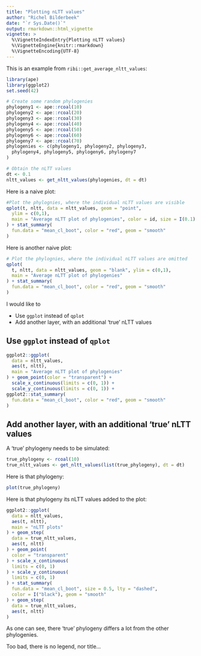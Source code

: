 ```yaml
---
title: "Plotting nLTT values"
author: "Richel Bilderbeek"
date: "`r Sys.Date()`"
output: rmarkdown::html_vignette
vignette: >
  %\VignetteIndexEntry{Plotting nLTT values}
  %\VignetteEngine{knitr::rmarkdown}
  %\VignetteEncoding{UTF-8}
---
```


This is an example from `ribi::get_average_nltt_values`:

```r
library(ape)
library(ggplot2)
set.seed(42)

# Create some random phylogenies
phylogeny1 <- ape::rcoal(10)
phylogeny2 <- ape::rcoal(20)
phylogeny3 <- ape::rcoal(30)
phylogeny4 <- ape::rcoal(40)
phylogeny5 <- ape::rcoal(50)
phylogeny6 <- ape::rcoal(60)
phylogeny7 <- ape::rcoal(70)
phylogenies <- c(phylogeny1, phylogeny2, phylogeny3,
  phylogeny4, phylogeny5, phylogeny6, phylogeny7
)

# Obtain the nLTT values
dt <- 0.1
nltt_values <- get_nltt_values(phylogenies, dt = dt)
```

Here is a naive plot:

```r
#Plot the phylognies, where the individual nLTT values are visible
qplot(t, nltt, data = nltt_values, geom = "point",
  ylim = c(0,1),
  main = "Average nLTT plot of phylogenies", color = id, size = I(0.1)
) + stat_summary(
  fun.data = "mean_cl_boot", color = "red", geom = "smooth"
)
```

Here is another naive plot:

```r
# Plot the phylognies, where the individual nLTT values are omitted
qplot(
  t, nltt, data = nltt_values, geom = "blank", ylim = c(0,1),
  main = "Average nLTT plot of phylogenies"
) + stat_summary(
  fun.data = "mean_cl_boot", color = "red", geom = "smooth"
)
```

I would like to

 * Use `ggplot` instead of `qplot`
 * Add another layer, with an additional 'true' nLTT values

##  Use `ggplot` instead of `qplot`

```r
ggplot2::ggplot(
  data = nltt_values,
  aes(t, nltt),
  main = "Average nLTT plot of phylogenies"
) + geom_point(color = "transparent") +
  scale_x_continuous(limits = c(0, 1)) +
  scale_y_continuous(limits = c(0, 1)) +
ggplot2::stat_summary(
  fun.data = "mean_cl_boot", color = "red", geom = "smooth"
)
```

## Add another layer, with an additional 'true' nLTT values

A 'true' phylogeny needs to be simulated:

```r
true_phylogeny <- rcoal(10)
true_nltt_values <- get_nltt_values(list(true_phylogeny), dt = dt)
```

Here is that phylogeny:

```r
plot(true_phylogeny)
```

Here is that phylogeny its nLTT values added to the plot:

```r
ggplot2::ggplot(
  data = nltt_values,
  aes(t, nltt),
  main = "nLTT plots"
) + geom_step(
  data = true_nltt_values,
  aes(t, nltt)
) + geom_point(
  color = "transparent"
) + scale_x_continuous(
  limits = c(0, 1)
) + scale_y_continuous(
  limits = c(0, 1)
) + stat_summary(
  fun.data = "mean_cl_boot", size = 0.5, lty = "dashed", 
  color = I("black"), geom = "smooth"
) + geom_step(
  data = true_nltt_values,
  aes(t, nltt)
) 
```

As one can see, there 'true' phylogeny differs a lot from the
other phylogenies.

Too bad, there is no legend, nor title...
